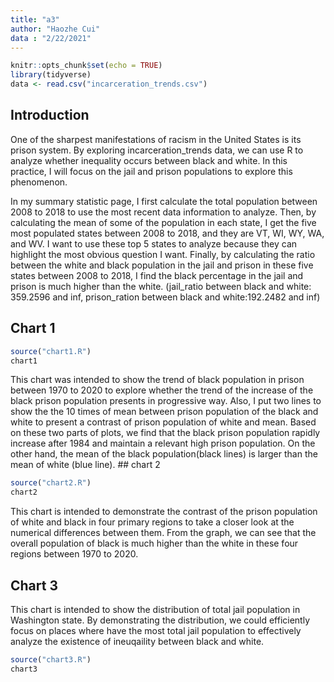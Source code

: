 ```yaml
---
title: "a3"
author: "Haozhe Cui"
data : "2/22/2021"
---
```



```r
knitr::opts_chunk$set(echo = TRUE)
library(tidyverse)
data <- read.csv("incarceration_trends.csv")

```

## Introduction 
One of the sharpest manifestations of racism in the United States is its prison system. By exploring incarceration_trends data, we can use R to analyze whether inequality occurs between black and white. In this practice, I will focus on the jail and prison populations to explore this phenomenon.

In my summary statistic page, I first calculate the total population between 2008 to 2018 to use the most recent data information to analyze. Then, by calculating the mean of some of the population in each state, I get the five most populated states between 2008 to 2018, and they are VT, WI, WY, WA, and WV. I want to use these top 5 states to analyze because they can highlight the most obvious question I want. Finally, by calculating the ratio between the white and black population in the jail and prison in these five states between 2008 to 2018, I find the black percentage in the jail and prison is much higher than the white. (jail_ratio between black and white: 359.2596 and inf, prison_ration between black and white:192.2482 and inf)


## Chart 1
```r
source("chart1.R")
chart1

```
This chart was intended to show the trend of black population in prison between 1970 to 2020 to explore whether the trend of the increase of the black prison population presents in progressive way. Also, I put two lines to show the  the 10 times of mean between prison population of the black and white to present a contrast of prison population of white and mean. Based on these two parts of plots, we find that the black prison population rapidly increase after 1984 and maintain a relevant high prison population. On the other hand, the mean of the black population(black lines) is larger than the mean of white (blue line).
## chart 2

```r
source("chart2.R")
chart2

```
This chart is intended to demonstrate the contrast of the prison population of white and black in four primary regions to take a closer look at the numerical differences between them. From the graph, we can see that the overall population of black is much higher than the white in these four regions between 1970 to 2020. 

## Chart 3
This chart is intended to show the distribution of total jail population in Washington state. By demonstrating the distribution, we could efficiently focus on places where have the most total jail population to effectively analyze the existence of ineuqaility between black and white.
```r
source("chart3.R")
chart3
```
